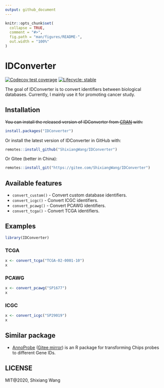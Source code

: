 ```yaml
---
output: github_document
---
```


<!-- README.md is generated from README.Rmd. Please edit that file -->

```r
knitr::opts_chunk$set(
  collapse = TRUE,
  comment = "#>",
  fig.path = "man/figures/README-",
  out.width = "100%"
)
```

# IDConverter

<!-- badges: start -->
[![Codecov test coverage](https://codecov.io/gh/ShixiangWang/IDConverter/branch/master/graph/badge.svg)](https://codecov.io/gh/ShixiangWang/IDConverter?branch=master)
[![Lifecycle: stable](https://img.shields.io/badge/lifecycle-stable-brightgreen.svg)](https://www.tidyverse.org/lifecycle/#stable)
<!-- badges: end -->

The goal of IDConverter is to convert identifiers between biological databases.
Currently, I mainly use it for promoting cancer study.

## Installation

~~You can install the released version of IDConverter from [CRAN](https://CRAN.R-project.org) with:~~

``` r
install.packages("IDConverter")
```

Or install the latest version of IDConverter in GitHub with:

``` r
remotes::install_github("ShixiangWang/IDConverter")
```

Or Gitee (better in China):

```r
remotes::install_git("https://gitee.com/ShixiangWang/IDConverter")
```

## Available features

- `convert_custom()` - Convert custom database identifiers.
- `convert_icgc()` - Convert ICGC identifiers.
- `convert_pcawg()` - Convert PCAWG identifiers.
- `convert_tcga()` - Convert TCGA identifiers.

## Examples

```r
library(IDConverter)
```


### TCGA

```r
x <- convert_tcga("TCGA-02-0001-10")
x
```

### PCAWG

```r
x <- convert_pcawg("SP1677")
x
```

### ICGC

```r
x <- convert_icgc("SP29019")
x
```


## Similar package

- [AnnoProbe](https://github.com/jmzeng1314/AnnoProbe/) ([Gitee mirror](https://gitee.com/jmzeng/annoprobe)) is an R package for transforming Chips probes to different Gene IDs.

## LICENSE

MIT\@2020, Shixiang Wang
